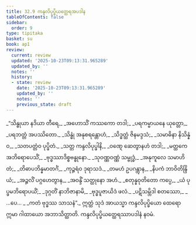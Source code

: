 ```yaml
---
title: 32.9 ကန္ဒလိပုပ္ဖိယတ္ထေရအပဒါန
tableOfContents: false
sidebar:
  order: 9
type: tipitaka
basket: su
book: ap1
review:
  current: review
  updated: '2025-10-23T09:13:31.965289'
  updated_by: ''
  notes: ''
  history:
  - state: review
    date: '2025-10-23T09:13:31.965289'
    updated_by: ''
    notes: ''
    previous_state: draft
---
```



<ReviewStatus review={frontmatter.review} showDetails={true} />

<HypothesisAnnotation frontmatter={frontmatter} />

<DynamicBreadcrumb />

<Division number="47" book="ap1" e="ch" v="20" p="293">

<Paragraph number="3568" type="verses" book="ap1">
_“သိန္ဓုယာ နဒိယာ တီရေ,_  
_အဟောသိံ ကဿကော တဒါ;_  
_ပရကမ္မာယနေ ယုတ္တော,_  
_ပရဘတ္တံ အပဿိတော._  

</Paragraph>

</Division>
<Division number="48" book="ap1" e="ch" v="20" p="293">

<Paragraph number="3569" type="verses" book="ap1">
_သိန္ဓုံ အနုစရန္တောဟံ,_  
_သိဒ္ဓတ္ထံ ဇိနမဒ္ဒသံ;_  
_သမာဓိနာ နိသိန္နံဝ,_  
_သတပတ္တံဝ ပုပ္ဖိတံ._  

</Paragraph>

</Division>
<Division number="49" book="ap1" e="ch" v="20" p="293">

<Paragraph number="3570" type="verses" book="ap1">
_သတ္တ ကန္ဒလိပုပ္ဖါနိ,_  
_ဝဏ္ဋေ ဆေတွာနဟံ တဒါ;_  
_မတ္ထကေ အဘိရောပေသိံ,_  
_ဗုဒ္ဓဿာဒိစ္စဗန္ဓုနော._  

</Paragraph>

</Division>
<Division number="50" book="ap1" e="ch" v="20" p="293">

<Paragraph number="3571" type="verses" book="ap1">
_သုဝဏ္ဏဝဏ္ဏံ သမ္ဗုဒ္ဓံ,_  
_အနုကူလေ သမာဟိတံ;_  
_တိဓာပဘိန္နမာတင်္ဂံ,_  
_ကုဉ္ဇရံဝ ဒုရာသဒံ._  

</Paragraph>

</Division>
<Division number="51" book="ap1" e="ch" v="20" p="293">

<Paragraph number="3572" type="verses" book="ap1">
_တမဟံ ဥပဂန္တွာန,_  
_နိပကံ ဘာဝိတိန္ဒြိယံ;_  
_အဉ္ဇလိံ ပဂ္ဂဟေတွာန,_  
_အဝန္ဒိံ သတ္ထုနော အဟံ._  

</Paragraph>

</Division>
<Division number="52" book="ap1" e="ch" v="20" p="293">

<Paragraph number="3573" type="verses" book="ap1">
_စတုန္နဝုတိတော ကပ္ပေ,_  
_ယံ ပုပ္ဖမဘိရောပယိံ;_  
_ဒုဂ္ဂတိံ နာဘိဇာနာမိ,_  
_ဗုဒ္ဓပူဇာယိဒံ ဖလံ._  

</Paragraph>

</Division>
<Division number="53" book="ap1" e="ch" v="20" p="293">

<Paragraph number="3574" type="verses" book="ap1">
_ပဋိသမ္ဘိဒါ စတဿော,_  
_ …ပေ… _  
_ကတံ ဗုဒ္ဓဿ သာသနံ”._  

</Paragraph>

<Paragraph number="3575" book="ap1">
ဣတ္ထံ သုဒံ အာယသ္မာ ကန္ဒလိပုပ္ဖိယော ထေရော ဣမာ ဂါထာယော အဘာသိတ္ထာတိ.

</Paragraph>
</Division>

<Paragraph number="3576" type="center" book="ap1">
ကန္ဒလိပုပ္ဖိယတ္ထေရဿာပဒါနံ နဝမံ.
</Paragraph>